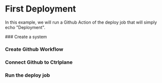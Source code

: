 # First Deployment

In this example, we will run a Github Action of the deploy job that will simply
echo "Deployment".


<Steps>
### Create a system

### Create Github Workflow

### Connect Github to Ctrlplane

### Run the deploy job

</Steps>
